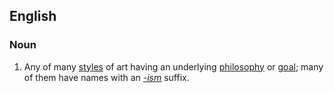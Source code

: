 ==English==

===Noun===
{{wikipedia}}
{{en-noun|head=[[art]] [[movement]]}}

# {{arts}} Any of many [[style]]s of art having an underlying [[philosophy]] or [[goal]]; many of them have names with an ''[[-ism]]'' suffix.